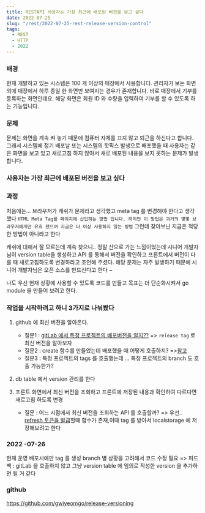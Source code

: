 ```yaml
---
title: RESTAPI 사용자는 가장 최근에 배포된 버전을 보고 싶다
date: 2022-07-25
slug: "/rest/2022-07-25-rest-release-version-control"
tags:
  - REST
  - HTTP
  - 2022
---
```


### 배경
현재 개발하고 있는 시스템은
100 개 이상의 매장에서 사용합니다.
관리자가 보는 화면 외에
매장에서 하루 종일 한 화면만 보여지는 경우가 존재합니다.
바로 매장에서 기부를 등록하는 화면인데요.
해당 화면은 
회원 ID 와 수량을 입력하여 기부를 할 수 있도록 하는 기능입니다.

### 문제
문제는
화면을 계속 켜 놓기 때문에
컴퓨터 자체를 끄지 않고 퇴근을 하신다고 합니다. 
그래서 
시스템에 정기 배포날
또는 시스템의 핫픽스 발생으로 배포했을 때 
사용자는 같은 화면을 보고 있고 새로고침 하지 않아서 
새로 배포된 내용을 보지 못하는 문제가 발생합니다.

### 사용자는 가장 최근에 배포된 버전을 보고 싶다

### 과정

 처음에는...
브라우저가 캐쉬가 문제라고 생각했고
meta tag 를 변경해야 한다고 생각했다
`HTML Meta Tag를 페이지에 삽입하는 방법 입니다. 하지만 이 방법은 과거의 몇몇 브라우저에게만 유효 했으며 지금은 더 이상 사용하지 않는 방법`
그런데 찾아보닌 지금은 적당한 방법이 아니라고 한다

캐쉬에 대해서 잘 모르는데 계속 찾으니.. 정말 산으로 가는 느낌이었는데
시니어 개발자님이
 version table을 생성하고 API 를 통해서 버전을 확인하고 프론트에서 버전이 다를 때 새로고침하도록 변경하라고 조언해 주셨다.
해당 문제는 자주 발생하기 때문에
시니어 개발자님은 오픈 소스를 만드신다고 한다 ~

나도 우선 현재 상황에 사용할 수 있도록 코드를 만들고
목표는 더 단순화시켜서 go module 을 만들어 보려고 한다.

### 작업을 시작하려고 하니 3가지로 나눠봤다
1. github 에  최신 버전을 알아온다.
    - 질문1 : [gitLab 에서 특정 프로젝트의 배포버전을 알지??](https://gwiyeomgo.github.io/git/2022-07-25-gitlab-how-to-know-latest-release-version) => `release tag` 로 최신 버전을 알아보자
    - 질문2 : create 함수를 만들었는데 배포했을 때 어떻게 호출하지?
        =>[참고]( https://dejavuqa.tistory.com/143)
    - 질문3 : 특정 프로젝트의 tags 를 호출했는데 ... 특정 프로젝트의 branch 도 호출 가능한가?

2. db table 에서 version 관리를 한다
3. 프론트 화면에서 최신 버전을 조회하고 프론트에 저장된 내용과 확인하여 다르다면 새로고침 하도록 변경
    - 질문 : 어느 시점에서 최신 버전을 조회하는 API 를 호출할까? => 우선.. [refresh 토큰을 발급]()할때 함수가 존재,이때 tag 를 받아서 localstorage 에 저장해보려고 한다


### 2022 -07-26
현재 운영 배포시에만 tag 를 생성
branch 별 상황을 고려해서 코드 수정 필요
=> 피드백 :  gitLab 을 호출하지 않고
그냥 version table 에 임의로 작성한 version 을 추가하면 될 거 같다


### github
https://github.com/gwiyeomgo/release-versioning